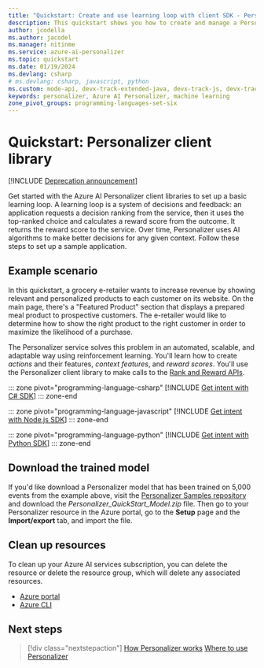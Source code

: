 ```yaml
---
title: "Quickstart: Create and use learning loop with client SDK - Personalizer"
description: This quickstart shows you how to create and manage a Personalizer learning loop using the client library.
author: jcodella
ms.author: jacodel
ms.manager: nitinme
ms.service: azure-ai-personalizer
ms.topic: quickstart
ms.date: 01/19/2024
ms.devlang: csharp
# ms.devlang: csharp, javascript, python
ms.custom: mode-api, devx-track-extended-java, devx-track-js, devx-track-python
keywords: personalizer, Azure AI Personalizer, machine learning
zone_pivot_groups: programming-languages-set-six
---
```


# Quickstart: Personalizer client library

[!INCLUDE [Deprecation announcement](includes/deprecation.md)]

Get started with the Azure AI Personalizer client libraries to set up a basic learning loop. A learning loop is a system of decisions and feedback: an application requests a decision ranking from the service, then it uses the top-ranked choice and calculates a reward score from the outcome. It returns the reward score to the service. Over time, Personalizer uses AI algorithms to  make better decisions for any given context. Follow these steps to set up a sample application.

## Example scenario

In this quickstart, a grocery e-retailer wants to increase revenue by showing relevant and personalized products to each customer on its website. On the main page, there's a "Featured Product" section that displays a prepared meal product to prospective customers. The e-retailer would like to determine how to show the right product to the right customer in order to maximize the likelihood of a purchase.

The Personalizer service solves this problem in an automated, scalable, and adaptable way using reinforcement learning. You'll learn how to create _actions_ and their features, _context features_, and _reward scores_. You'll use the Personalizer client library to make calls to the [Rank and Reward APIs](what-is-personalizer.md#rank-and-reward-apis).

::: zone pivot="programming-language-csharp"
[!INCLUDE [Get intent with C# SDK](./includes/quickstart-sdk-csharp.md)]
::: zone-end

::: zone pivot="programming-language-javascript"
[!INCLUDE [Get intent with Node.js SDK](./includes/quickstart-sdk-nodejs.md)]
::: zone-end

::: zone pivot="programming-language-python"
[!INCLUDE [Get intent with Python SDK](./includes/quickstart-sdk-python.md)]
::: zone-end

## Download the trained model

If you'd like download a Personalizer model that has been trained on 5,000 events from the example above, visit the [Personalizer Samples repository](https://github.com/Azure-Samples/cognitive-services-personalizer-samples/tree/master/quickstarts) and download the _Personalizer_QuickStart_Model.zip_ file. Then go to your Personalizer resource in the Azure portal, go to the **Setup** page and the **Import/export** tab, and import the file.

## Clean up resources

To clean up your Azure AI services subscription, you can delete the resource or delete the resource group, which will delete any associated resources.

* [Azure portal](../multi-service-resource.md?pivots=azportal#clean-up-resources)
* [Azure CLI](../multi-service-resource.md?pivots=azcli#clean-up-resources)

## Next steps

> [!div class="nextstepaction"]
> [How Personalizer works](how-personalizer-works.md)
> [Where to use Personalizer](where-can-you-use-personalizer.md)
